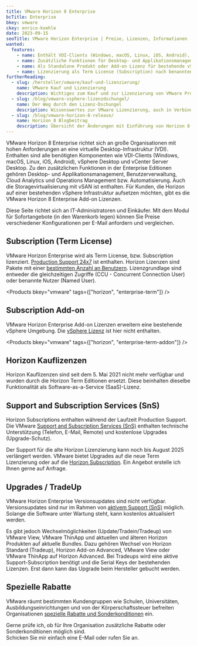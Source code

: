 ```yaml
---
title: VMware Horizon 8 Enterprise
bcTitle: Enterprise
bkey: vmware
ckey: enrico-koehle
date: 2023-09-15
seoTitle: VMware Horizon Enterprise | Preise, Lizenzen, Informationen
wanted:
  features:
    - name: Enthält VDI-Clients (Windows, macOS, Linux, iOS, Android), vSphere Desktop und vCenter Server Desktop
    - name: Zusätzliche Funktionen für Desktop- und Applikationsmanagement, Benutzerverwaltung, Cloud Analytics und Operations Management bzw. Automatisierung
    - name: Als Standalone Produkt oder Add-on Lizenz für bestehende vSphere Umgebungen
    - name: Lizenzierung als Term License (Subscription) nach benannten Benutzern oder gleichzeitigen Zugriffen
furtherReading:
  - slug: /hersteller/vmware/kauf-und-lizenzierung/
    name: VMware Kauf und Lizenzierung
    description: Wichtiges zum Kauf und zur Lizenzierung von VMware Produkten in der Form eines Nachschlagewerks.
  - slug: /blog/vmware-vsphere-lizenzdschungel/
    name: Der Weg durch den Lizenz-Dschungel
    description: Wissenswertes zur VMware Lizenzierung, auch in Verbindung mit Microsoft Windows Servern.
  - slug: /blog/vmware-horizon-8-release/
    name: Horizon 8 Blogbeitrag
    description: Übersicht der Änderungen mit Einführung von Horizon 8.
---
```




<Intro>

VMware Horizon 8 Enterprise richtet sich an große Organisationen mit hohen Anforderungen an eine virtuelle Desktop-Infrastruktur (VDI). Enthalten sind alle benötigten Komponenten wie VDI-Clients (Windows, macOS, Linux, iOS, Android), vSphere Desktop und vCenter Server Desktop.
Zu den zusätzlichen Funktionen in der Enterprise Editionen gehören Desktop- und Applikationsmanagement, Benutzerverwaltung, Cloud Analytics und Operations Management bzw. Automatisierung. Auch die Storagevirtualisierung mit vSAN ist enthalten.
Für Kunden, die Horizon auf einer bestehenden vSphere Infrastruktur aufsetzen möchten, gibt es die VMware Horizon 8 Enterprise Add-on Lizenzen.

Diese Seite richtet sich an IT-Administratoren und Einkäufer. Mit dem Modul für Sofortangebote (in den Warenkorb legen) können Sie Preise verschiedener Konfigurationen per E-Mail anfordern und vergleichen.

</Intro>

<TOC />



## Subscription (Term License)

VMware Horizon Enterprise wird als Term License, bzw. Subscription lizenziert. [Production Support 24x7](/hersteller/vmware/kauf-und-lizenzierung/#support-and-subscription-services-sns) ist enthalten.
Horizon Lizenzen sind Pakete mit einer [bestimmten Anzahl an Benutzern](/hersteller/vmware/kauf-und-lizenzierung/#lizenzierung-nach-benutzern). Lizenzgrundlage sind entweder die gleichzeitigen Zugriffe (CCU - Concurrent Connection User) oder benannte Nutzer (Named User).


<Products bkey="vmware" tags={["horizon", "enterprise-term"]} />


## Subscription Add-on

VMware Horizon Enterprise Add-on Lizenzen erweitern eine bestehende vSphere Umgebung. Die [vSphere Lizenz](/hersteller/vmware/vsphere/) ist hier nicht enthalten.

<Products bkey="vmware" tags={["horizon", "enterprise-term-addon"]} />


## Horizon Kauflizenzen

Horizon Kauflizenzen sind seit dem 5. Mai 2021 nicht mehr verfügbar und wurden durch die Horizon Term Editionen ersetzt.
Diese beinhalten dieselbe Funktionalität als Software-as-a-Service (SaaS)-Lizenz.


## Support and Subscription Services (SnS)

Horizon Subscriptions enthalten während der Laufzeit Production Support. Die VMware [Support and Subscription Services (SnS)](/hersteller/vmware/kauf-und-lizenzierung/#support-and-subscription-services-sns) enthalten technische Unterstützung (Telefon, E-Mail, Remote) und kostenlose Upgrades (Upgrade-Schutz).

<Info>

 Der Support für die alte Horizon Lizenzierung kann noch bis August 2025 verlängert werden. VMware bietet Upgrades auf die neue Term Lizenzierung oder auf die [Horizon Subscription](/hersteller/vmware/horizon/universal-subscription/). Ein Angebot erstelle ich Ihnen gerne auf Anfrage.

</Info>


## Upgrades / TradeUp

VMware Horizon Enterprise Versionsupdates sind nicht verfügbar. Versionsupdates sind nur im Rahmen von [aktivem Support (SnS)](/hersteller/vmware/kauf-und-lizenzierung/#support-and-subscription-services-sns) möglich. Solange die Software unter Wartung steht, kann kostenlos aktualisiert werden.

Es gibt jedoch Wechselmöglichkeiten (Update/Tradein/Tradeup) von VMware View, VMware ThinApp und aktuellen und älteren Horizon Produkten auf aktuelle Bundles. Dazu gehören Wechsel von Horizon Standard (Tradeup), Horizon Add-on Advanced, VMware View oder VMware ThinApp auf Horizon Advanced.
Bei Tradeups wird eine aktive Support-Subscription benötigt und die Serial Keys der bestehenden Lizenzen. Erst dann kann das Upgrade beim Hersteller gebucht werden.


## Spezielle Rabatte

VMware räumt bestimmten Kundengruppen wie Schulen, Universitäten, Ausbildungseinrichtungen und von der Körperschaftssteuer befreiten Organisationen [spezielle Rabatte und Sonderkonditionen](/hersteller/vmware/kauf-und-lizenzierung/#sonderkonditionen) ein.


<GetInTouch theme="light">

Gerne prüfe ich, ob für Ihre Organisation zusätzliche Rabatte oder Sonderkonditionen möglich sind.<br />
Schicken Sie mir einfach eine E-Mail oder rufen Sie an.

</GetInTouch>
